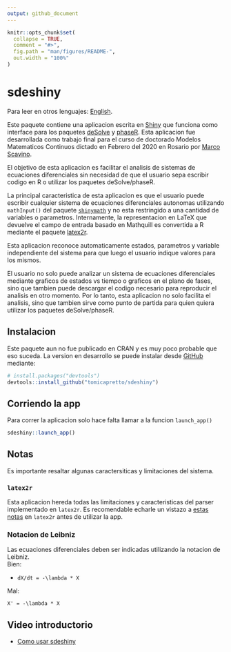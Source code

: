 ```yaml
---
output: github_document
---
```


<!-- README.md is generated from README.Rmd. Please edit that file -->

```r
knitr::opts_chunk$set(
  collapse = TRUE,
  comment = "#>",
  fig.path = "man/figures/README-",
  out.width = "100%"
)
```

# sdeshiny

Para leer en otros lenguajes: [English](README.md).

Este paquete contiene una aplicacion escrita en [Shiny](https://shiny.rstudio.com/) que 
funciona como interface para los paquetes [deSolve](https://CRAN.R-project.org/package=deSolve ) y [phaseR](https://CRAN.R-project.org/package=phaseR). Esta aplicacion fue desarrollada como trabajo final para el curso de doctorado Modelos Matematicos Continuos dictado en Febrero del 2020 en Rosario por [Marco Scavino](https://scholar.google.com/citations?user=woT0slUAAAAJ).

El objetivo de esta aplicacion es facilitar el analisis de sistemas de ecuaciones 
diferenciales sin necesidad de que el usuario sepa escribir codigo en R o utilizar 
los paquetes deSolve/phaseR. 

La principal caracteristica de esta aplicacion es que el usuario puede
escribir cualquier sistema de ecuaciones diferenciales autonomas 
utilizando `mathInput()` del paquete [`shinymath`](https://github.com/tomicapretto/shinymath)
y no esta restringido a una cantidad de variables o parametros.
Internamente, la representacion en LaTeX que devuelve el campo de
entrada basado en Mathquill es convertida a R mediante el paquete
[latex2r](https://github.com/tomicapretto/latex2r).

Esta aplicacion reconoce automaticamente estados, parametros y variable independiente del sistema
para que luego el usuario indique valores para los mismos. 

El usuario no solo puede analizar un sistema de ecuaciones diferenciales mediante graficos
de estados vs tiempo o graficos en el plano de fases, sino que tambien puede descargar el codigo
necesario para reproducir el analisis en otro momento. Por lo tanto, esta aplicacion
no solo facilita el analisis, sino que tambien sirve como punto de partida para quien quiera utilizar 
los paquetes deSolve/phaseR.

## Instalacion

Este paquete aun no fue publicado en CRAN y es muy poco probable que eso suceda. 
La version en desarrollo se puede instalar desde [GitHub](https://github.com/) mediante:

``` r
# install.packages("devtools")
devtools::install_github("tomicapretto/sdeshiny")
```
## Corriendo la app

Para correr la aplicacion solo hace falta llamar a la funcion `launch_app()`

```r
sdeshiny::launch_app()
```

## Notas

Es importante resaltar algunas caractersiticas y limitaciones del sistema.

### `latex2r`

Esta aplicacion hereda todas las limitaciones y caracteristicas del parser implementado
en `latex2r`. 
Es recomendable echarle un vistazo a [estas notas](https://github.com/tomicapretto/latex2r#supported-latex) 
en `latex2r` antes de utilizar la app.

### Notacion de Leibniz

Las ecuaciones diferenciales deben ser indicadas utilizando la notacion de Leibniz.  
Bien:

* `dX/dt = -\lambda * X`

Mal:

`X' = -\lambda * X`

## Video introductorio

* [Como usar sdeshiny](https://www.youtube.com/watch?v=CZP9TaTwRlI)
